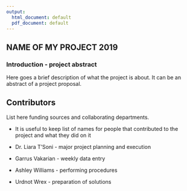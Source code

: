 ```yaml
---
output:
  html_document: default
  pdf_document: default
---
```

## NAME OF MY PROJECT 2019

### Introduction - project abstract
  
Here goes a brief description of what the project is about. It can be an abstract of a project proposal.  

  
## Contributors  
  
List here funding sources and collaborating departments.  
  
* It is useful to keep list of names for people that contributed to the project and what they did on it   
* Dr. Liara T'Soni   - major project planning and execution  
  
* Garrus Vakarian - weekly data entry    
* Ashley Williams - performing procedures  
* Urdnot Wrex - preparation of solutions  
  